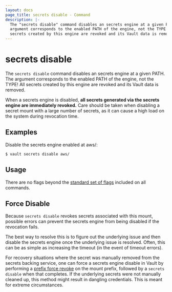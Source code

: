 ```yaml
---
layout: docs
page_title: secrets disable - Command
description: |-
  The "secrets disable" command disables an secrets engine at a given PATH. The
  argument corresponds to the enabled PATH of the engine, not the TYPE! All
  secrets created by this engine are revoked and its Vault data is removed.
---
```


# secrets disable

The `secrets disable` command disables an secrets engine at a given PATH. The
argument corresponds to the enabled PATH of the engine, not the TYPE! All
secrets created by this engine are revoked and its Vault data is removed.

When a secrets engine is disabled, **all secrets generated via the secrets
engine are immediately revoked.** Care should be taken when disabling a
secret mount with a large number of secrets, as it can cause a high load on
the system during revocation time.

## Examples

Disable the secrets engine enabled at aws/:

```shell-session
$ vault secrets disable aws/
```

## Usage

There are no flags beyond the [standard set of flags](/docs/commands)
included on all commands.

## Force Disable

Because `secrets disable` revokes secrets associated with this mount, possible
errors can prevent the secrets engine from being disabled if the revocation
fails.

The best way to resolve this is to figure out the underlying issue and then
disable the secrets engine once the underlying issue is resolved. Often, this
can be as simple as increasing the timeout (in the event of timeout errors).

For recovery situations where the secret was manually removed from the
secrets backing service, one can force a secrets engine disable in Vault by
performing a [prefix force revoke](/docs/commands/lease/revoke) on the mount
prefix, followed by a `secrets disable` when that completes. 
If the underlying secrets were not manually cleaned up, this method might result
in dangling credentials. This is meant for extreme circumstances.
